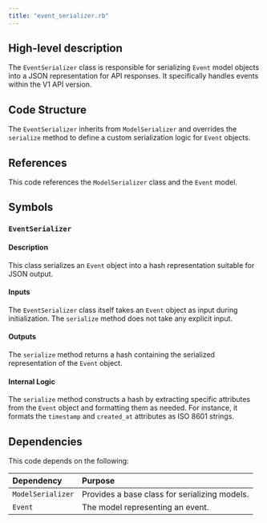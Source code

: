 ```yaml
---
title: "event_serializer.rb"
---
```


## High-level description
The `EventSerializer` class is responsible for serializing `Event` model objects into a JSON representation for API responses. It specifically handles events within the V1 API version.

## Code Structure
The `EventSerializer` inherits from `ModelSerializer` and overrides the `serialize` method to define a custom serialization logic for `Event` objects.

## References
This code references the `ModelSerializer` class and the `Event` model.

## Symbols

### `EventSerializer`
#### Description
This class serializes an `Event` object into a hash representation suitable for JSON output.

#### Inputs
The `EventSerializer` class itself takes an `Event` object as input during initialization. The `serialize` method does not take any explicit input.

#### Outputs
The `serialize` method returns a hash containing the serialized representation of the `Event` object.

#### Internal Logic
The `serialize` method constructs a hash by extracting specific attributes from the `Event` object and formatting them as needed. For instance, it formats the `timestamp` and `created_at` attributes as ISO 8601 strings.

## Dependencies
This code depends on the following:

| Dependency | Purpose |
|:-----------|:--------|
| `ModelSerializer` | Provides a base class for serializing models. |
| `Event` | The model representing an event. |

